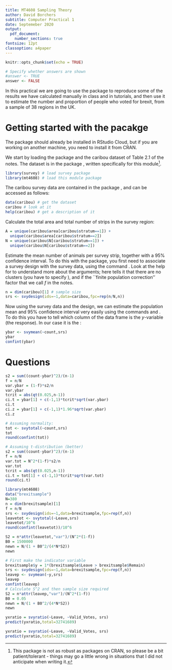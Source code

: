 ```yaml
---
title: MT4608 Sampling Theory
author: David Borchers
subtitle: Computer Practical 1
date: Septemeber 2020
output: 
  pdf_document:
    number_sections: true
fontsize: 12pt
classoption: a4paper
---
```


```r
knitr::opts_chunk$set(echo = TRUE)

# Specify whether answers are shown 
#answer <- TRUE
answer <- FALSE
```

In this practical we are going to use the \texttt{R} package \texttt{survey} to reproduce some of the results we have calculated manually in class and in tutorials, and then use it to estimate the number and proportion of people who voted for brexit, from a sample of 38 regions in the UK.

# Getting started with the pacakge \texttt{sampling}

The \texttt{sampling} package should already be installed in RStudio Cloud, but if you are working on another machine, you need to install it from CRAN. 

We start by loading the \texttt{survey} package and the caribou dataset of Table 2.1 of the notes. The dataset is in the package \texttt{mt4608}, written specifically for this module^[This package is not as robust as packages on CRAN, so please be a bit patient/tolerant - things may go a little wrong in situations that I did not anticipate when writing it.].
```r
library(survey) # load survey package
library(mt4608) # load this module package
```

The caribou survey data are contained in the package \texttt{mt4608}, and can be accessed as follows:
```r
data(caribou) # get the dataset
caribou # look at it
help(caribou) # get a description of it
```

Calculate the total area and total number of strips in the survey region:
```r
A = unique(caribou$area[caribou$stratum==1]) + 
  unique(caribou$area[caribou$stratum==2])
N = unique(caribou$N[caribou$stratum==1]) + 
  unique(caribou$N[caribou$stratum==2])
```

Estimate the mean number of animals per survey strip, together with a 95\% confidence interval. To do this with the \texttt{survey} package, you first need to associate a survey design with the survey data, using the command \texttt{svydesign}. Look at the help for  \texttt{svydesign} to understand more about the arguments; here  \texttt{ids=$\sim$1} tells it that there are no clusters (you have to specify \texttt{ids}), and \texttt{fpc} if the ``finite population correction'' factor that we call $f$ in the notes.
```r
n = dim(caribou)[1] # sample size
srs <- svydesign(ids=~1,data=caribou,fpc=rep(n/N,n))
```

Now using the survey data and the design, we can estimate the population mean and 95\% confidence interval very easily using the commands \texttt{svymean} and \texttt{confint}. To do this you have to tell \texttt{svymean} which column of the data frame is the $y$-variable (the response). In our case it is the \texttt{count}:
```r
ybar <- svymean(~count,srs)
ybar
confint(ybar)
```

# Questions

\begin{enumerate}

\item By doing appropriate calculations with the data, decide whether the function \texttt{confint} assumed that the sample mean has a normal distribution or a t-distribution.

\item Estimate the total number of caribou in the survey region, together with a 95\% confidence interval

\item The data frame \texttt{brexitsample} contains a sample of data from 38 out of 380 regions in the UK. You can load it after loading the \texttt{mt4608} package using this command \texttt{data("brexitsample")}. Consult the associated help file (\texttt{?brexitsample}) to see what the data frame contains, and then use these data to estimate the total number of people who voted to leave the EU, together with a 95\% confidence interval.

\item Estimate the sample size required to be able to estimate the total number of people who voted to leave the EU to within 1.5 million people, with 95\% confidence.

\item Estimate the sample size required to be able to estimate the proportion of the regions in the UK that had a majority of votes in favour of leaving the EU to within 5\%, with 95\% confidence.

\item Given that the total number of valid votes in the referendum (total of the variable \texttt{Valid\_Votes} over all 380 regions) is 32,741,689, use the \texttt{sampling} package to estimate the total number of people who voted to leave the EU, together with a 95\% confidence interval, using the ratio estimator. (Hint: use function \texttt{svyratio()} and then function \texttt{predict()} on the output from this function.)

\item Calculate the sample size required to be able to estimate the total number of people who voted to leave the EU to within 1.5 million people, with 95\% confidence, using the regression estimator. Explain why this number is so different from that you got when using the sample mean as the estimator of this total.

\end{enumerate}


```r
s2 = sum((count-ybar)^2)/(n-1)
f = n/N
var.ybar = (1-f)*s2/n
var.ybar
tcrit = abs(qt(0.025,n-1))
ci.t = ybar[1] + c(-1,1)*tcrit*sqrt(var.ybar)
ci.t
ci.z = ybar[1] + c(-1,1)*1.96*sqrt(var.ybar)
ci.z
```


```r
# Assuming normality:
tot <- svytotal(~count,srs)
tot
round(confint(tot)) 

# Assuming t-distribution (better)
s2 = sum((count-ybar)^2)/(n-1)
f = n/N
var.tot = N^2*(1-f)*s2/n
var.tot
tcrit = abs(qt(0.025,n-1))
ci.t = tot[1] + c(-1,1)*tcrit*sqrt(var.tot) 
round(ci.t)
```

```r
library(mt4608)
data("brexitsample")
N=380
n = dim(brexitsample)[1]
f = n/N
srs <- svydesign(ids=~1,data=brexitsample,fpc=rep(f,n))
leavetot <- svytotal(~Leave,srs)
leavetot/10^6
round(confint(leavetot))/10^6
```

```r
S2 = n*attr(leavetot,"var")/(N^2*(1-f))
B0 = 1500000
newn = N/(1 + B0^2/(4*N*S2))
newn
```

```r
# First make the indicator variable
brexitsample$y = 1*(brexitsample$Leave > brexitsample$Remain)
srs <- svydesign(ids=~1,data=brexitsample,fpc=rep(f,n))
leavep <- svymean(~y,srs)
leavep
confint(leavep)
# Calculate S^2 and then sample size required
S2 = n*attr(leavep,"var")/(N^2*(1-f))
B0 = 0.05
newn = N/(1 + B0^2/(4*N*S2))
newn
```

```r
yxratio = svyratio(~Leave, ~Valid_Votes, srs)
predict(yxratio,total=32741689)
```

```r
yxratio = svyratio(~Leave, ~Valid_Votes, srs)
predict(yxratio,total=32741689)
```

